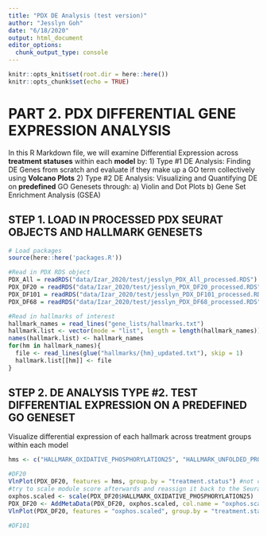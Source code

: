 ```yaml
---
title: "PDX DE Analysis (test version)"
author: "Jesslyn Goh"
date: "6/18/2020"
output: html_document
editor_options: 
  chunk_output_type: console
---
```


```r
knitr::opts_knit$set(root.dir = here::here())
knitr::opts_chunk$set(echo = TRUE)
```

# PART 2. PDX DIFFERENTIAL GENE EXPRESSION ANALYSIS
In this R Markdown file, we will examine Differential Expression across **treatment statuses** within each **model** by: 
    1) Type #1 DE Analysis: Finding DE Genes from scratch and evaluate if they make up a GO term collectively using **Volcano Plots**
    2) Type #2 DE Analysis: Visualizing and Quantifying DE on **predefined** GO Genesets through: 
        a) Violin and Dot Plots 
        b) Gene Set Enrichment Analysis (GSEA)

## STEP 1. LOAD IN PROCESSED PDX SEURAT OBJECTS AND HALLMARK GENESETS
```r
# Load packages
source(here::here('packages.R'))

#Read in PDX RDS object
PDX_All = readRDS("data/Izar_2020/test/jesslyn_PDX_All_processed.RDS")
PDX_DF20 = readRDS("data/Izar_2020/test/jesslyn_PDX_DF20_processed.RDS")
PDX_DF101 = readRDS("data/Izar_2020/test/jesslyn_PDX_DF101_processed.RDS")
PDX_DF68 = readRDS("data/Izar_2020/test/jesslyn_PDX_DF68_processed.RDS")

#Read in hallmarks of interest
hallmark_names = read_lines("gene_lists/hallmarks.txt")
hallmark.list <- vector(mode = "list", length = length(hallmark_names))
names(hallmark.list) <- hallmark_names
for(hm in hallmark_names){
  file <- read_lines(glue("hallmarks/{hm}_updated.txt"), skip = 1)
  hallmark.list[[hm]] <- file
}
```

## STEP 2. DE ANALYSIS TYPE #2. TEST DIFFERENTIAL EXPRESSION ON A PREDEFINED GO GENESET
Visualize differential expression of each hallmark across treatment groups within each model 
```r
hms <- c("HALLMARK_OXIDATIVE_PHOSPHORYLATION25", "HALLMARK_UNFOLDED_PROTEIN_RESPONSE33")

#DF20 
VlnPlot(PDX_DF20, features = hms, group.by = "treatment.status") #not centered because AddModuleScore uses normalized but unscaled, uncentered data
#try to scale module score afterwards and reassign it back to the Seurat object, then plot VlnPlot
oxphos.scaled <- scale(PDX_DF20$HALLMARK_OXIDATIVE_PHOSPHORYLATION25)
PDX_DF20 <- AddMetaData(PDX_DF20, oxphos.scaled, col.name = "oxphos.scaled")
VlnPlot(PDX_DF20, features = "oxphos.scaled", group.by = "treatment.status")

#DF101

```